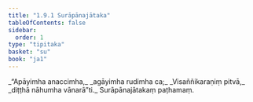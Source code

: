 ```yaml
---
title: "1.9.1 Surāpānajātaka"
tableOfContents: false
sidebar:
  order: 1
type: "tipitaka"
basket: "su"
book: "ja1"
---
```



<DynamicBreadcrumb />

<Division number="81" book="ja1">

<Paragraph number="180" type="verses" book="ja1">
_“Apāyimha anaccimha,_  
_agāyimha rudimha ca;_  
_Visaññikaraṇiṃ pitvā,_  
_diṭṭhā nāhumha vānarā”ti._  


</Paragraph>
</Division>

<Paragraph number="181" type="center" book="ja1">
Surāpānajātakaṃ paṭhamaṃ.
</Paragraph>